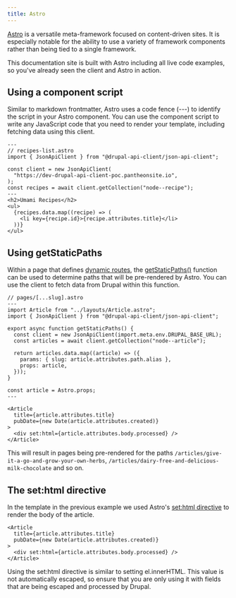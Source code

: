 ```yaml
---
title: Astro
---
```


[Astro](https://astro.build/) is a versatile meta-framework focused on content-driven sites. It is especially notable for the ability to use a variety of framework components rather than being tied to a single framework.

This documentation site is built with Astro including all live code examples, so you've already seen the client and Astro in action.

## Using a component script

Similar to markdown frontmatter, Astro uses a code fence (---) to identify the script in your Astro component. You can use the component script to write any JavaScript code that you need to render your template, including fetching data using this client.

```astro live
---
// recipes-list.astro
import { JsonApiClient } from "@drupal-api-client/json-api-client";

const client = new JsonApiClient(
  "https://dev-drupal-api-client-poc.pantheonsite.io",
);
const recipes = await client.getCollection("node--recipe");
---
<h2>Umami Recipes</h2>
<ul>
  {recipes.data.map((recipe) => (
    <li key={recipe.id}>{recipe.attributes.title}</li>
  ))}
</ul>

```

## Using getStaticPaths

Within a page that defines [dynamic routes](https://docs.astro.build/en/guides/routing/#dynamic-routes), the [getStaticPaths()](https://docs.astro.build/en/reference/api-reference/#getstaticpaths) function can be used to determine paths that will be pre-rendered by Astro. You can use the client to fetch data from Drupal within this function.

```astro
// pages/[...slug].astro
---
import Article from "../layouts/Article.astro";
import { JsonApiClient } from "@drupal-api-client/json-api-client";

export async function getStaticPaths() {
  const client = new JsonApiClient(import.meta.env.DRUPAL_BASE_URL);
  const articles = await client.getCollection("node--article");

  return articles.data.map((article) => ({
    params: { slug: article.attributes.path.alias },
    props: article,
  }));
}

const article = Astro.props;
---

<Article
  title={article.attributes.title}
  pubDate={new Date(article.attributes.created)}
>
  <div set:html={article.attributes.body.processed} />
</Article>
```

This will result in pages being pre-rendered for the paths `/articles/give-it-a-go-and-grow-your-own-herbs`, `/articles/dairy-free-and-delicious-milk-chocolate` and so on.

## The set:html directive

In the template in the previous example we used Astro's [set:html directive](https://docs.astro.build/en/reference/directives-reference/#sethtml) to render the body of the article.

```astro
<Article
  title={article.attributes.title}
  pubDate={new Date(article.attributes.created)}
>
  <div set:html={article.attributes.body.processed} />
</Article>
```

Using the set:html directive is similar to setting el.innerHTML. This value is not automatically escaped, so ensure that you are only using it with fields that are being escaped and processed by Drupal.
